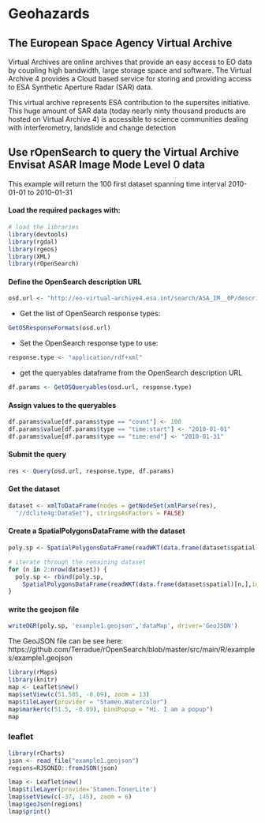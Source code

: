 # Geohazards 

## The European Space Agency Virtual Archive

Virtual Archives are online archives that provide an easy access to EO data by coupling high bandwidth, large storage space and software. The Virtual Archive 4 provides a Cloud based service for storing and providing access to ESA Synthetic Aperture Radar (SAR) data.

This virtual archive represents ESA contribution to the supersites initiative. This huge amount of SAR data (today nearly ninty thousand products are hosted on Virtual Archive 4) is accessible to science communities dealing with interferometry, landslide and change detection

## Use rOpenSearch to query the Virtual Archive Envisat ASAR Image Mode Level 0 data

This example will return the 100 first dataset spanning time interval 2010-01-01 to 2010-01-31

#### Load the required packages with:

```r
# load the libraries
library(devtools)
library(rgdal)
library(rgeos)
library(XML)
library(rOpenSearch)
```

#### Define the OpenSearch description URL

```r
osd.url <- "http://eo-virtual-archive4.esa.int/search/ASA_IM__0P/description"
```
* Get the list of OpenSearch response types:

```r
GetOSResponseFormats(osd.url)
```

* Set the OpenSearch response type to use:

```r
response.type <- "application/rdf+xml"
```

* get the queryables dataframe from the OpenSearch description URL

```r
df.params <- GetOSQueryables(osd.url, response.type)
```

#### Assign values to the queryables

```r
df.params$value[df.params$type == "count"] <- 100 
df.params$value[df.params$type == "time:start"] <- "2010-01-01"
df.params$value[df.params$type == "time:end"] <- "2010-01-31"
```

#### Submit the query

```r
res <- Query(osd.url, response.type, df.params)
```

#### Get the dataset

```r
dataset <- xmlToDataFrame(nodes = getNodeSet(xmlParse(res), 
  "//dclite4g:DataSet"), stringsAsFactors = FALSE)
```

#### Create a SpatialPolygonsDataFrame with the dataset

```r
poly.sp <- SpatialPolygonsDataFrame(readWKT(data.frame(dataset$spatial)[1,]), dataset[1,])

# iterate through the remaining dataset
for (n in 2:nrow(dataset)) {
  poly.sp <- rbind(poly.sp,
    SpatialPolygonsDataFrame(readWKT(data.frame(dataset$spatial)[n,],id=n), dataset[n,]))
}
```

#### write the geojson file

```r
writeOGR(poly.sp, 'example1.geojson','dataMap', driver='GeoJSON')
```

The GeoJSON file can be see here: https://github.com/Terradue/rOpenSearch/blob/master/src/main/R/examples/example1.geojson


```r

library(rMaps)
library(knitr)
map <- Leaflet$new()
map$setView(c(51.505, -0.09), zoom = 13)
map$tileLayer(provider = "Stamen.Watercolor")
map$marker(c(51.5, -0.09), bindPopup = "Hi. I am a popup")
map
```


### leaflet

```r
library(rCharts)
json <- read_file("example1.geojson")
regions=RJSONIO::fromJSON(json)

lmap <- Leaflet$new()
lmap$tileLayer(provide='Stamen.TonerLite')
lmap$setView(c(-37, 145), zoom = 6)
lmap$geoJson(regions)
lmap$print()
```
